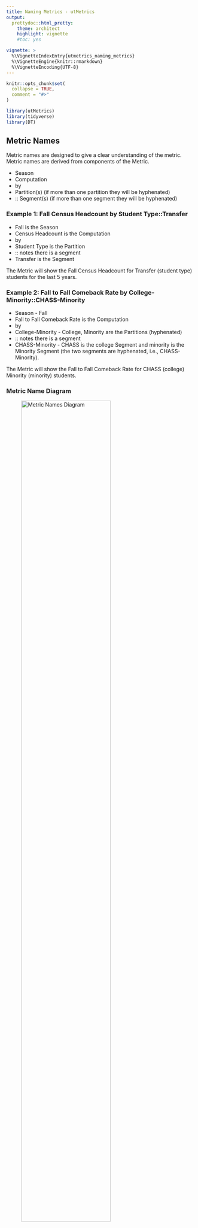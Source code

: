 ```yaml
---
title: Naming Metrics - utMetrics
output: 
  prettydoc::html_pretty:
    theme: architect
    highlight: vignette
    #toc: yes

vignette: >
  %\VignetteIndexEntry{utmetrics_naming_metrics}
  %\VignetteEngine{knitr::rmarkdown}
  %\VignetteEncoding{UTF-8}
---
```


```r
knitr::opts_chunk$set(
  collapse = TRUE,
  comment = "#>"
)
```

```r
library(utMetrics)
library(tidyverse)
library(DT)
```

## Metric Names
Metric names are designed to give a clear understanding of the metric.
Metric names are derived from components of the Metric.

- Season
- Computation
- by
- Partition(s) (if more than one partition they will be hyphenated)
- :: Segment(s) (if more than one segment they will be hyphenated)

### Example 1: Fall Census Headcount by Student Type::Transfer

 - Fall is the Season
 - Census Headcount is the Computation
 - by
 - Student Type is the Partition
 - :: notes there is a segment
 - Transfer is the Segment
 
 The Metric will show the Fall Census Headcount for Transfer (student type) students for the last 5 years.
 
### Example 2: Fall to Fall Comeback Rate by College-Minority::CHASS-Minority
 
- Season - Fall
- Fall to Fall Comeback Rate is the Computation
- by 
- College-Minority - College, Minority are the Partitions (hyphenated)
- :: notes there is a segment
- CHASS-Minority - CHASS is the college Segment and minority is the Minority Segment (the two segments are hyphenated, i.e., CHASS-Minority).

The Metric will show the Fall to Fall Comeback Rate for CHASS (college) Minority (minority) students.


### Metric Name Diagram
![Metric Names Diagram](metric_name_diagram.png){width=75%}

### List of Computations
List of Computations

```r
computations <- utMetrics::df_metrics_indices %>%
  select(computation) %>%
  arrange(computation) %>% 
  rename("Computation" = computation) %>% 
  unique()

datatable(computations, options = list(
  dom = 'lftip',  # 'l' adds the length-changing input control
  columnDefs = list(
    list(targets = 0, visible = FALSE)
  )
))
```

### List of Computations and Partitions
List of Computations and Partitions

```r
partitions <- utMetrics::df_metrics_indices %>% 
  select(computation, partition) %>% 
  arrange(computation, partition) %>% 
  rename("Computation" = computation) %>% 
  rename("Partition" = partition) %>% 
  unique()

datatable(partitions, options = list(
  dom = 'lftip',  # 'l' adds the length-changing input control
  columnDefs = list(
    list(targets = 0, visible = FALSE)
  )
))
```

### List of Metrics
List of Metrics, Computations, Partitions, and Segments

```r
metric_list <- utMetrics::df_metrics_indices %>% 
  select(metric, computation, partition, segment) %>% 
  arrange(computation, partition, segment) %>% 
  rename("Computation" = computation) %>% 
  rename("Partition" = partition) %>% 
  rename("Segment" = segment) %>% 
  unique()

datatable(metric_list, options = list(
  dom = 'lftip',  # 'l' adds the length-changing input control
  columnDefs = list(
    list(targets = 0, visible = FALSE)
  )
))
```
